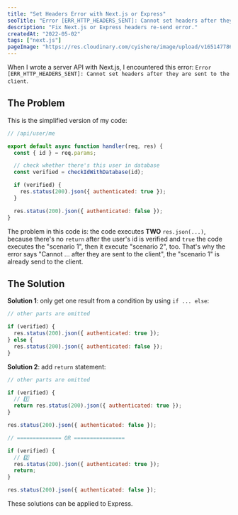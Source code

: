 ```yaml
---
title: "Set Headers Error with Next.js or Express"
seoTitle: "Error [ERR_HTTP_HEADERS_SENT]: Cannot set headers after they are sent to the client"
description: "Fix Next.js or Express headers re-send error."
createdAt: "2022-05-02"
tags: ["next.js"]
pageImage: "https://res.cloudinary.com/cyishere/image/upload/v1651477868/cyishere/blog/set-headers-error-with-nextjs-or-express/ogImage_hzlyxt.png"
---
```


When I wrote a server API with Next.js, I encountered this error: `Error [ERR_HTTP_HEADERS_SENT]: Cannot set headers after they are sent to the client`.

## The Problem

This is the simplified version of my code:

```javascript
// /api/user/me

export default async function handler(req, res) {
  const { id } = req.params;

  // check whether there's this user in database
  const verified = checkIdWithDatabase(id);

  if (verified) {
    res.status(200).json({ authenticated: true });
  }

  res.status(200).json({ authenticated: false });
}
```

The problem in this code is: the code executes **TWO** `res.json(...)`, because there's no `return` after the user's id is verified and `true` the code executes the "scenario 1️", then it execute "scenario 2️", too. That's why the error says "Cannot ... after they are sent to the client", the "scenario 1️" is already send to the client.

## The Solution

**Solution 1**: only get one result from a condition by using `if ... else`:

```javascript
// other parts are omitted

if (verified) {
  res.status(200).json({ authenticated: true });
} else {
  res.status(200).json({ authenticated: false });
}
```

**Solution 2**: add `return` statement:

```javascript
// other parts are omitted

if (verified) {
  // 1️⃣
  return res.status(200).json({ authenticated: true });
}

res.status(200).json({ authenticated: false });

// ============== OR ================

if (verified) {
  // 2️⃣
  res.status(200).json({ authenticated: true });
  return;
}

res.status(200).json({ authenticated: false });
```

These solutions can be applied to Express.
